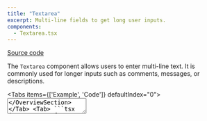 ```yaml
---
title: "Textarea"
excerpt: Multi-line fields to get long user inputs.
components:
  - Textarea.tsx
---
```


[<i class="fa-brands fa-github"></i> Source code](https://github.com/vtex/faststore/tree/main/packages/components/src/atoms/Textarea)

The `Textarea` component allows users to enter multi-line text. It is commonly used for longer inputs such as comments, messages, or descriptions.

<Tabs items={['Example', 'Code']} defaultIndex="0">
  <Tab>
    <OverviewSection>
      <Textarea placeholder="Label" id="textareafield-default" />
    </OverviewSection>
  </Tab>
  <Tab>
    ```tsx
    import React from 'react'
    import { Textarea } from '@faststore/ui'
    
    export default function TextareaUsage() {
      return <Textarea placeholder="Label" id="textareafield-default" />
    }
    ```
  </Tab>
</Tabs>

---

## Usage

### Import the component

```tsx
import { Textarea } from "@faststore/ui";
```

### Import styles

To apply styles, include the following in your stylesheet:

```scss
@import "@faststore/ui/src/components/atoms/Textarea/styles.scss";
```

For details, see [Importing FastStore UI component styles](https://developers.vtex.com/docs/guides/faststore/using-themes-importing-ui-components-styles).

---

## Examples

### Resize

#### Vertical

<Tabs items={['Example', 'Code']} defaultIndex="0">
  <Tab>
    <OverviewSection>
      <Textarea placeholder="Vertical resize" id="textareafield-vertical-resize" resize="vertical" />
    </OverviewSection>
  </Tab>
  <Tab>
    ```tsx
    import React from 'react'
    import { Textarea } from '@faststore/ui'

    export default function TextareaUsage() {
      return <Textarea placeholder="Vertical resize" id="textareafield-vertical-resize" resize="vertical" />
    }
    ```
  </Tab>
</Tabs>

#### Horizontal

<Tabs items={['Example', 'Code']} defaultIndex="0">
  <Tab>
    <OverviewSection>
      <Textarea placeholder="Horizontal resize" id="textareafield-horizontal-resize" resize="horizontal" />
    </OverviewSection>
  </Tab>
  <Tab>
    ```tsx
    import React from 'react'
    import { Textarea } from '@faststore/ui'

    export default function TextareaUsage() {
      return <Textarea placeholder="Horizontal resize" id="textareafield-horizontal-resize" resize="horizontal" />
    }
    ```
  </Tab>
</Tabs>

#### Both (default)

<Tabs items={['Example', 'Code']} defaultIndex="0">
  <Tab>
    <OverviewSection>
      <Textarea placeholder="Both resize" id="textareafield-both-resize" resize="both" />
    </OverviewSection>
  </Tab>
  <Tab>
    ```tsx
    import React from 'react'
    import { Textarea } from '@faststore/ui'

    export default function TextareaUsage() {
      return <Textarea placeholder="Both resize" id="textareafield-both-resize" resize="both" />
    }
    ```
  </Tab>
</Tabs>

### Disabled

<Tabs items={['Example', 'Code']} defaultIndex="0">
  <Tab>
    <OverviewSection>
      <Textarea placeholder="Disabled Textarea" id="textareafield-disabled" disabled />
    </OverviewSection>
  </Tab>
  <Tab>
    ```tsx
    import React from 'react'
    import { Textarea } from '@faststore/ui'

    export default function TextareaUsage() {
      return <Textarea placeholder="Disabled Textarea" id="textareafield-disabled" disabled />
    }
    ```

  </Tab>
</Tabs>

---

## Design tokens

<TokenTable>
  <TokenRow
    token="--fs-textarea-padding"
    value="var(--fs-spacing-1) var(--fs-spacing-2)"
  />
  <TokenRow
    token="--fs-textarea-height"
    value="calc(var(--fs-control-tap-size) * 3)"
  />
  <TokenDivider />
  <TokenRow
    token="--fs-textarea-bkg-color"
    value="var(--fs-color-body-bkg)"
    isColor
  />
  <TokenRow token="--fs-textarea-box-shadow" value="none" />
  <TokenRow
    token="--fs-textarea-box-shadow-hover"
    value="0 0 0 var(--fs-border-width) var(--fs-border-color-active)"
  />
  <TokenDivider />
  <TokenRow
    token="--fs-textarea-border-radius"
    value="var(--fs-border-radius)"
  />
  <TokenRow token="--fs-textarea-border-width" value="var(--fs-border-width)" />
  <TokenRow
    token="--fs-textarea-border-color"
    value="var(--fs-border-color)"
    isColor
  />
  <TokenRow
    token="--fs-textarea-border-color-hover"
    value="var(--fs-border-color-active)"
    isColor
  />
  <TokenDivider />
  <TokenRow
    token="--fs-textarea-text-color"
    value="var(--fs-color-text)"
    isColor
  />
  <TokenRow token="--fs-textarea-text-size" value="var(--fs-text-size-body)" />
  <TokenDivider />
  <TokenRow token="--fs-textarea-line-height" value="1.25" />
  <TokenDivider />
  <TokenRow
    token="--fs-textarea-transition-function"
    value="var(--fs-transition-function)"
  />
  <TokenRow
    token="--fs-textarea-transition-property"
    value="var(--fs-transition-property)"
  />
  <TokenRow
    token="--fs-textarea-transition-timing"
    value="var(--fs-transition-timing)"
  />
</TokenTable>

### Design tokens: Disabled

Disabled textareas reduce contrast and remove interactive indicators to show a non-editable state, while maintaining layout stability and keeping content readable.

<TokenTable>
  <TokenRow
    token="--fs-textarea-disabled-bkg-color"
    value="var(--fs-color-disabled-bkg)"
    isColor
  />
  <TokenRow
    token="--fs-textarea-disabled-border-width"
    value="var(--fs-border-width)"
  />
  <TokenRow
    token="--fs-textarea-disabled-text-color"
    value="var(--fs-color-disabled-text)"
    isColor
  />
  <TokenRow
    token="--fs-textarea-disabled-border-color"
    value="var(--fs-border-color)"
    isColor
  />
</TokenTable>

---

## Data attributes

You can target and override `Textarea` styles using the following data attributes:

`data-fs-textarea`

`data-fs-textarea-resize`

---

## Props

<ComponentPropsSection component="Textarea" />

---

## Best practices

### ✅ Do's

- Provide a [Label](https://developers.vtex.com/docs/guides/faststore/atoms-label) to help users understand the purpose of the form control.
- Ensure each `Textarea` has an associated `id` that matches the `for` attribute of its label.
- Use placeholders only for examples or hints, not as replacements for labels.
- Set a height that shows multiple lines without requiring immediate resizing.
- Add validation messages when specific input formats or lengths are required.
- Make disabled or error states visually clear and accessible to screen readers.

### ❌ Don'ts

- Don't overuse resizing. If resizing is enabled, ensure it doesn't break the layout or cause accessibility issues.
- Don't use `Textarea` for short inputs. For single-line or brief text, such as names or emails, use the [Input](https://developers.vtex.com/docs/guides/faststore/atoms-input) component.

---

## Related components

<SectionList>
  <SectionItem
    title="TextareaField"
    description="TextareaField wraps a Textarea and its corresponding Label."
    actionPath="/docs/guides/faststore/molecules-textarea-field"
  >
    <TextareaField label="Label" id="textareafield-default" />
  </SectionItem>
</SectionList>
